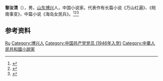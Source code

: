 '''黎汝清'''（{{bd|1928年||2015年|2月25日|catIdx=Li}}），男，[[山东|山东]][[博兴|博兴]]人，中国小说家。代表作有长篇小说《万山红遍》、《皖南事变》，中篇小说《海岛女民兵》。<ref>{{Cite book|title=二十世纪中国名人辞典|author=蔡开松, 于信凤主编; 曾卓明, 周溯源, 赵书刚副主编|publisher=辽宁人民出版社|year=1991|isbn=|location=沈阳|pages=}}</ref><ref>{{Cite book|title=中华当代文化名人大辞典|author=张品兴, 殷登祥, 陈有进等主编|publisher=中国广播电视出版社|year=1992|isbn=9787504315137|location=北京|pages=}}</ref><ref>{{Cite book|title=中国当代文学辞典|author=王庆生主编; 刘炳泽, 张皓, 陈其光副主编|publisher=武汉出版社|year=1996|isbn=|location=武汉|pages=}}</ref>

== 参考资料 ==
{{reflist}}

{{中国人物小作品}}

{{Authority control}}
{{DEFAULTSORT:Li黎}}
[[Category:黎姓|Ru]]
[[Category:博兴人|Category:博兴人]]
[[Category:中国共产党党员_(1946年入党)|Category:中国共产党党员 (1946年入党)]]
[[Category:中華人民共和國小說家|Category:中華人民共和國小說家]]